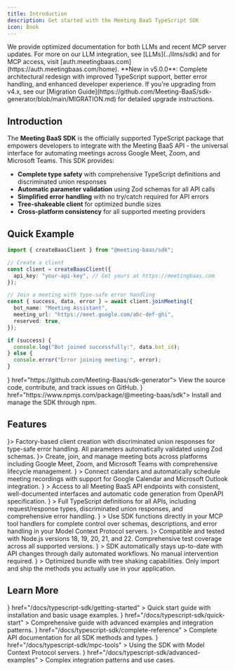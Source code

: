 ```yaml
---
title: Introduction
description: Get started with the Meeting BaaS TypeScript SDK
icon: Book
---
```


<Callout type="info">
  We provide optimized documentation for both LLMs and recent MCP server updates. For more on our LLM integration, 
  see [LLMs](../llms/sdk) and for MCP access, visit [auth.meetingbaas.com](https://auth.meetingbaas.com/home).
</Callout>

<Callout type="warn">
  **New in v5.0.0**: Complete architectural redesign with improved TypeScript support, better error handling, and enhanced developer experience. 
  If you're upgrading from v4.x, see our [Migration Guide](https://github.com/Meeting-BaaS/sdk-generator/blob/main/MIGRATION.md) for detailed upgrade instructions.
</Callout>

## Introduction

The **Meeting BaaS SDK** is the officially supported TypeScript package that empowers developers to integrate with the Meeting BaaS API - the universal interface for automating meetings across Google Meet, Zoom, and Microsoft Teams. This SDK provides:

- **Complete type safety** with comprehensive TypeScript definitions and discriminated union responses
- **Automatic parameter validation** using Zod schemas for all API calls
- **Simplified error handling** with no try/catch required for API errors
- **Tree-shakeable client** for optimized bundle sizes
- **Cross-platform consistency** for all supported meeting providers

## Quick Example

```typescript
import { createBaasClient } from "@meeting-baas/sdk";

// Create a client
const client = createBaasClient({
  api_key: "your-api-key", // Get yours at https://meetingbaas.com
});

// Join a meeting with type-safe error handling
const { success, data, error } = await client.joinMeeting({
  bot_name: "Meeting Assistant",
  meeting_url: "https://meet.google.com/abc-def-ghi",
  reserved: true,
});

if (success) {
  console.log("Bot joined successfully:", data.bot_id);
} else {
  console.error("Error joining meeting:", error);
}
```

<Cards>
  <Card title="GitHub Repository" icon={<Github className="text-gray-400" />} href="https://github.com/Meeting-Baas/sdk-generator">
    View the source code, contribute, and track issues on GitHub.
  </Card>
  <Card title="npm Package" icon={<Package className="text-red-400" />} href="https://www.npmjs.com/package/@meeting-baas/sdk">
    Install and manage the SDK through npm.
  </Card>
</Cards>

## Features

<Cards>
  <Card title="Type-Safe API Client" icon={<Code className="text-blue-400" />}>
    Factory-based client creation with discriminated union responses for type-safe error handling.
    All parameters automatically validated using Zod schemas.
  </Card>
  <Card title="Bot Management" icon={<Bot className="text-green-400" />}>
    Create, join, and manage meeting bots across platforms including Google
    Meet, Zoom, and Microsoft Teams with comprehensive lifecycle management.
  </Card>
  <Card
    title="Calendar Integration"
    icon={<Calendar className="text-purple-400" />}
  >
    Connect calendars and automatically schedule meeting recordings with support
    for Google Calendar and Microsoft Outlook integration.
  </Card>
  <Card
    title="Complete API Coverage"
    icon={<CheckCircle className="text-teal-400" />}
  >
    Access to all Meeting BaaS API endpoints with consistent, well-documented
    interfaces and automatic code generation from OpenAPI specification.
  </Card>
  <Card
    title="Enhanced TypeScript Support"
    icon={<FileType className="text-orange-400" />}
  >
    Full TypeScript definitions for all APIs, including request/response types,
    discriminated union responses, and comprehensive error handling.
  </Card>
  <Card
    title="Flexible MCP Integration"
    icon={<Wrench className="text-yellow-400" />}
  >
    Use SDK functions directly in your MCP tool handlers for complete control over
    schemas, descriptions, and error handling in your Model Context Protocol servers.
  </Card>
  <Card title="Node.js Compatibility" icon={<ShieldCheck className="text-red-400" />}>
    Compatible and tested with Node.js versions 18, 19, 20, 21, and 22.
    Comprehensive test coverage across all supported versions.
  </Card>
  <Card
    title="Automated Updates"
    icon={<Cog className="text-indigo-400" />}
  >
    SDK automatically stays up-to-date with API changes through daily automated
    workflows. No manual intervention required.
  </Card>
  <Card
    title="Tree-Shakeable Bundle"
    icon={<Package className="text-pink-400" />}
  >
    Optimized bundle with tree shaking capabilities. Only import and ship the
    methods you actually use in your application.
  </Card>
</Cards>

## Learn More

<Cards>
  <Card
    title="Getting Started"
    icon={<Zap />}
    href="/docs/typescript-sdk/getting-started"
  >
    Quick start guide with installation and basic usage examples.
  </Card>
  <Card
    title="Quick Start"
    icon={<Rocket />}
    href="/docs/typescript-sdk/quick-start"
  >
    Comprehensive guide with advanced examples and integration patterns.
  </Card>
  <Card
    title="API Reference"
    icon={<FileText />}
    href="/docs/typescript-sdk/complete-reference"
  >
    Complete API documentation for all SDK methods and types.
  </Card>
  <Card
    title="MCP Tools"
    icon={<Wrench />}
    href="/docs/typescript-sdk/mpc-tools"
  >
    Using the SDK with Model Context Protocol servers.
  </Card>
  <Card
    title="Advanced Examples"
    icon={<MessageSquareText />}
    href="/docs/typescript-sdk/advanced-examples"
  >
    Complex integration patterns and use cases.
  </Card>
</Cards>

